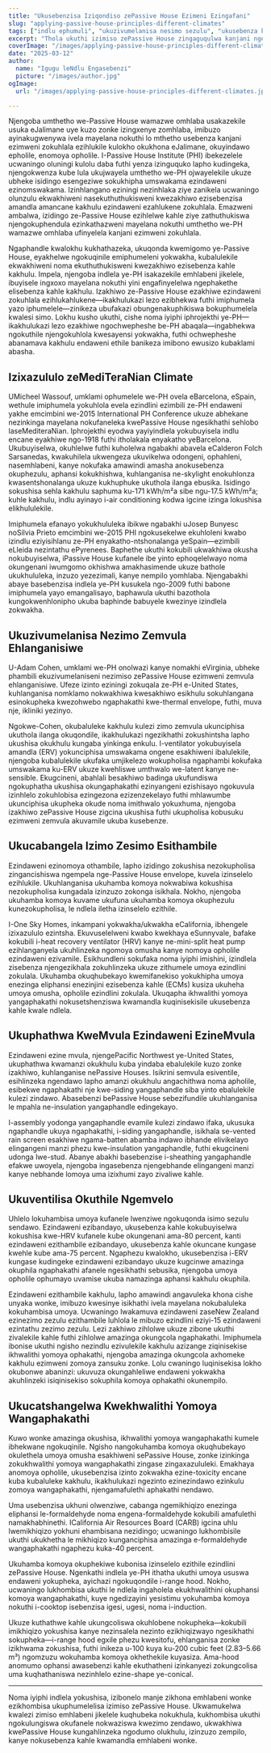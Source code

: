 ```yaml
---
title: "Ukusebenzisa Iziqondiso zePassive House Ezimeni Ezingafani"
slug: "applying-passive-house-principles-different-climates"
tags: ["indlu ephumuli", "ukuzivumelanisa nesimo sezulu", "ukusebenza kahle kwamandla", "ukuhlala isikhathi eside", "ukusetshenziswa komhlaba jikelele"]
excerpt: "Thola ukuthi izimiso zePassive House zingaguqulwa kanjani ngempumelelo ezimweni zezulu ezihlukahlukene emhlabeni jikelele, ngezibonelo zangempela nezixazululo ezisebenzayo zokugcina induduzo nokusebenza kahle kunoma iyiphi indawo."
coverImage: "/images/applying-passive-house-principles-different-climates.jpg"
date: "2025-03-12"
author:
  name: "Igugu leNdlu Engasebenzi"
  picture: "/images/author.jpg"
ogImage:
  url: "/images/applying-passive-house-principles-different-climates.jpg"

---
```

Njengoba umthetho we-Passive House wamazwe omhlaba usakazekile usuka eJalimane uye kuzo zonke izingxenye zomhlaba, imibuzo ayinakugwenywa ivela mayelana nokuthi lo mthetho usebenza kanjani ezimweni zokuhlala ezihlukile kulokho okukhona eJalimane, okuyindawo epholile, enomoya opholile. I-Passive House Institute (PHI) ibekezelele ucwaningo oluningi kulolu daba futhi yenza izinguquko lapho kudingeka, njengokwenza kube lula ukujwayela umthetho we-PH ojwayelekile ukuze ubheke isidingo esengeziwe sokukhipha umswakama ezindaweni ezinomswakama. Izinhlangano eziningi nezinhlaka ziye zanikela ucwaningo olunzulu ekwakhiweni nasekuthuthukisweni kwezakhiwo ezisebenzisa amandla amancane kakhulu ezindaweni ezahlukene zokuhlala. Emazweni ambalwa, izidingo ze-Passive House ezihlelwe kahle ziye zathuthukiswa njengokuphendula ezinkathazweni mayelana nokuthi umthetho we-PH wamazwe omhlaba ufinyelela kanjani ezimweni zokuhlala.

Ngaphandle kwalokhu kukhathazeka, ukuqonda kwemigomo ye-Passive House, eyakhelwe ngokuqinile emiphumeleni yokwakha, kubalulekile ekwakhiweni noma ekuthuthukisweni kwezakhiwo ezisebenza kahle kakhulu. Impela, njengoba indlela ye-PH isakazekile emhlabeni jikelele, ibuyisele ingxoxo mayelana nokuthi yini engafinyelelwa ngephakethe elisebenza kahle kakhulu. Izakhiwo ze-Passive House ezakhiwe ezindaweni zokuhlala ezihlukahlukene—ikakhulukazi lezo ezibhekwa futhi imiphumela yazo iphumelele—zinikeza ubufakazi obungenakuphikiswa bokuphumelela kwalesi simo. Lokhu kusho ukuthi, cishe noma iyiphi iphrojekthi ye-PH—ikakhulukazi lezo ezakhiwe ngochwepheshe be-PH abaqala—ingabhekwa ngokuthile njengokuhlola kwesayensi yokwakha, futhi ochwepheshe abanamava kakhulu endaweni ethile banikeza imibono ewusizo kubaklami abasha.
## Izixazululo zeMediTeraNian Climate

UMicheel Wassouf, umklami ophumelele we-PH ovela eBarcelona, eSpain, wethule imiphumela yokuhlola evela ezindlini ezimbili ze-PH endaweni yakhe emcimbini we-2015 International PH Conference ukuze abhekane nezinkinga mayelana nokufaneleka kwePassive House ngesikhathi sehlobo laseMediteraNian. Iphrojekthi eyodwa yayiyindlela yokubuyisela indlu encane eyakhiwe ngo-1918 futhi itholakala enyakatho yeBarcelona. Ukubuyiselwa, okuhlelwe futhi kuholelwa ngabakhi abavela eCalderon Folch Sarsanedas, kwakuhilela ukwengeza ukuvikelwa odongeni, ophahleni, nasemhlabeni, kanye nokufaka amawindi amasha anokusebenza okuphezulu, aphansi kokukhishwa, kuhlanganisa ne-skylight enokuhlonza kwasentshonalanga ukuze kukhuphuke ukuthola ilanga ebusika. Isidingo sokushisa sehla kakhulu saphuma ku-171 kWh/m²a sibe ngu-17.5 kWh/m²a; kuhle kakhulu, indlu ayinayo i-air conditioning kodwa igcine izinga lokushisa elikhululekile.

Imiphumela efanayo yokukhululeka ibikwe ngabakhi uJosep Bunyesc noSilvia Prieto emcimbini we-2015 PHI ngokusekelwe ekuhloleni kwabo izindlu eziyisihlanu ze-PH enyakatho-ntshonalanga yeSpain—ezimbili eLleida nezintathu ePyrenees. Baphethe ukuthi kokubili ukwakhiwa okusha nokubuyiselwa, iPassive House kufanele ibe yinto ephoqelelwayo noma okungenani iwumgomo okhishwa amakhasimende ukuze bathole ukukhululeka, inzuzo yezezimali, kanye nempilo yomhlaba. Njengabakhi abaye basebenzisa indlela ye-PH kusukela ngo-2009 futhi babone imiphumela yayo emangalisayo, baphawula ukuthi bazothola kungokwenhlonipho ukuba baphinde babuyele kwezinye izindlela zokwakha.
## Ukuzivumelanisa Nezimo Zemvula Ehlanganisiwe

U-Adam Cohen, umklami we-PH onolwazi kanye nomakhi eVirginia, ubheke phambili ekuzivumelaniseni nezimiso zePassive House ezimweni zemvula ehlanganisiwe. Ufeze izinto eziningi zokuqala ze-PH e-United States, kuhlanganisa nomklamo nokwakhiwa kwesakhiwo esikhulu sokuhlangana esinokupheka kwezohwebo ngaphakathi kwe-thermal envelope, futhi, muva nje, ikliniki yezinyo.

Ngokwe-Cohen, okubaluleke kakhulu kulezi zimo zemvula ukunciphisa ukuthola ilanga okuqondile, ikakhulukazi ngezikhathi zokushintsha lapho ukushisa okukhulu kungaba yinkinga enkulu. I-ventilator yokubuyisela amandla (ERV) yokunciphisa umswakama ongene esakhiweni ibalulekile, njengoba kubalulekile ukufaka umjikelezo wokupholisa ngaphambi kokufaka umswakama ku-ERV ukuze kwehliswe umthwalo we-latent kanye ne-sensible. Ekugcineni, abahlali besakhiwo badinga ukufundiswa ngokuphatha ukushisa okungaphakathi ezinyangeni ezishisayo ngokuvula izinhlelo zokuhlobisa ezingezona ezizenzekelayo futhi mhlawumbe ukunciphisa ukupheka okude noma imithwalo yokuxhuma, njengoba izakhiwo zePassive House zigcina ukushisa futhi ukupholisa kobusuku ezimweni zemvula akuvamile ukuba kusebenze.
## Ukucabangela Izimo Zesimo Esithambile

Ezindaweni ezinomoya othambile, lapho izidingo zokushisa nezokupholisa zingancishiswa ngempela nge-Passive House envelope, kuvela izinselelo ezihlukile. Ukuhlanganisa ukuhamba komoya nokwabiwa kokushisa nezokupholisa kungadala izinzuzo zokonga isikhala. Nokho, njengoba ukuhamba komoya kuvame ukufuna ukuhamba komoya okuphezulu kunezokupholisa, le ndlela iletha izinselelo ezithile.

I-One Sky Homes, inkampani yokwakha/ukwakha eCalifornia, ibhengele izixazululo ezintsha. Ekuvuselelweni kwabo kwekhaya eSunnyvale, bafake kokubili i-heat recovery ventilator (HRV) kanye ne-mini-split heat pump ezihlanganyela ukuhlinzeka ngomoya omusha kanye nomoya opholile ezindaweni ezivamile. Esikhundleni sokufaka noma iyiphi imishini, izindlela zisebenza njengezikhala zokuhlinzeka ukuze zithumele umoya ezindlini zokulala. Ukuhamba okuqhubekayo kwemifanekiso yokukhipha umoya enezinga eliphansi enezinjini ezisebenza kahle (ECMs) kusiza ukuheha umoya omusha, opholile ezindlini zokulala. Ukuqapha ikhwalithi yomoya yangaphakathi nokusetshenziswa kwamandla kuqinisekisile ukusebenza kahle kwale ndlela.
## Ukuphathwa KweMvula Ezindaweni EzineMvula

Ezindaweni ezine mvula, njengePacific Northwest ye-United States, ukuphathwa kwamanzi okukhulu kuba yindaba ebalulekile kuzo zonke izakhiwo, kuhlanganise nePassive Houses. Isikrini semvula esiventile, esihlinzeka ngendawo lapho amanzi okukhulu angachithwa noma apholile, esibekwe ngaphakathi nje kwe-siding yangaphandle siba yinto ebalulekile kulezi zindawo. Abasebenzi bePassive House sebezifundile ukuhlanganisa le mpahla ne-insulation yangaphandle edingekayo.

I-assembly yodonga yangaphandle evamile kulezi zindawo ifaka, ukusuka ngaphandle ukuya ngaphakathi, i-siding yangaphandle, isikhala se-vented rain screen esakhiwe ngama-batten abamba indawo ibhande elivikelayo elingangeni manzi phezu kwe-insulation yangaphandle, futhi ekugcineni udonga lwe-stud. Abanye abakhi basebenzise i-sheathing yangaphandle efakwe uwoyela, njengoba ingasebenza njengebhande elingangeni manzi kanye nebhande lomoya uma izixhumi zayo zivaliwe kahle.

## Ukuventilisa Okuthile Ngemvelo

Uhlelo lokuhambisa umoya kufanele lwenziwe ngokuqonda isimo sezulu sendawo. Ezindaweni ezibandayo, ukusebenza kahle kokubuyiselwa kokushisa kwe-HRV kufanele kube okungenani ama-80 percent, kanti ezindaweni ezithambile ezibandayo, ukusebenza kahle okuncane kungase kwehle kube ama-75 percent. Ngaphezu kwalokho, ukusebenzisa i-ERV kungase kudingeke ezindaweni ezibandayo ukuze kugcinwe amazinga okuphila ngaphakathi afanele ngesikhathi sebusika, njengoba umoya opholile ophumayo uvamise ukuba namazinga aphansi kakhulu okuphila.

Ezindaweni ezithambile kakhulu, lapho amawindi angavuleka khona cishe unyaka wonke, imibuzo kwesinye isikhathi ivela mayelana nokubaluleka kokuhambisa umoya. Ucwaningo lwakamuva ezindaweni zaseNew Zealand ezinezimo zezulu ezithambile luhlola le mibuzo ezindlini eziyi-15 ezindaweni ezintathu zezimo zezulu. Lezi zakhiwo zihlolwe ukuze zibone ukuthi zivalekile kahle futhi zihlolwe amazinga okungcola ngaphakathi. Imiphumela ibonise ukuthi ngisho nezindlu ezivulekile kakhulu azizange ziqinisekise ikhwalithi yomoya ophakathi, njengoba amazinga okungcola axhomeke kakhulu ezimweni zomoya zansuku zonke. Lolu cwaningo luqinisekisa lokho okubonwe abaninzi: ukuvuza okungahleliwe endaweni yokwakha akuhlinzeki isiqinisekiso sokuphila komoya ophakathi okunempilo.
## Ukucatshangelwa Kwekhwalithi Yomoya Wangaphakathi

Kuwo wonke amazinga okushisa, ikhwalithi yomoya wangaphakathi kumele ibhekwane ngokuqinile. Ngisho nangokuhamba komoya okuqhubekayo okulethela umoya omusha esakhiweni sePassive House, zonke izinkinga zokukhwalithi yomoya wangaphakathi zingase zingaxazululeki. Emakhaya anomoya opholile, ukusebenzisa izinto zokwakha ezine-toxicity encane kuba kubaluleke kakhulu, ikakhulukazi ngezinto ezinezindawo ezinkulu zomoya wangaphakathi, njengamafulethi aphakathi nendawo.

Uma usebenzisa ukhuni olwenziwe, cabanga ngemikhiqizo enezinga eliphansi le-formaldehyde noma engena-formaldehyde kokubili amafulethi namakhabhinethi. ICalifornia Air Resources Board (CARB) igcina uhlu lwemikhiqizo yokhuni ehambisana nezidingo; ucwaningo lukhombisile ukuthi ukukhetha le mikhiqizo kunganciphisa amazinga e-formaldehyde wangaphakathi ngaphezu kuka-40 percent.

Ukuhamba komoya okuphekiwe kubonisa izinselelo ezithile ezindlini zePassive House. Ngenkathi indlela ye-PH ithatha ukuthi umoya ususwa endaweni yokupheka, ayichazi ngokuqondile i-range hood. Nokho, ucwaningo lukhombisa ukuthi le ndlela ingaholela ekukhwalithini okuphansi komoya wangaphakathi, kuye ngedizayini yesistimu yokuhamba komoya nokuthi i-cooktop isebenzisa igesi, ugesi, noma i-induction.

Ukuze kuthathwe kahle ukungcoliswa okuhlobene nokupheka—kokubili imikhiqizo yokushisa kanye nezinsalela nezinto ezikhiqizwayo ngesikhathi sokupheka—i-range hood egxile phezu kwesitofu, ehlanganisa zonke izikhwama zokushisa, futhi inikeza u-100 kuya ku-200 cubic feet (2.83–5.66 m³) ngomzuzu wokuhamba komoya okhethekile kuyasiza. Ama-hood anomumo ophansi awasebenzi kahle ekuthatheni izinkanyezi zokungcolisa uma kuqhathaniswa nezinhlelo ezine-shape ye-conical.

---

Noma iyiphi indlela yokushisa, izibonelo manje zikhona emhlabeni wonke ezikhombisa ukuphumelelisa izimiso zePassive House. Ukwamukelwa kwalezi zimiso emhlabeni jikelele kuqhubeka nokukhula, kukhombisa ukuthi ngokulungiswa okufanele nokwaziswa kwezimo zendawo, ukwakhiwa kwePassive House kungahlinzeka ngodumo olukhulu, izinzuzo zempilo, kanye nokusebenza kahle kwamandla emhlabeni wonke.
